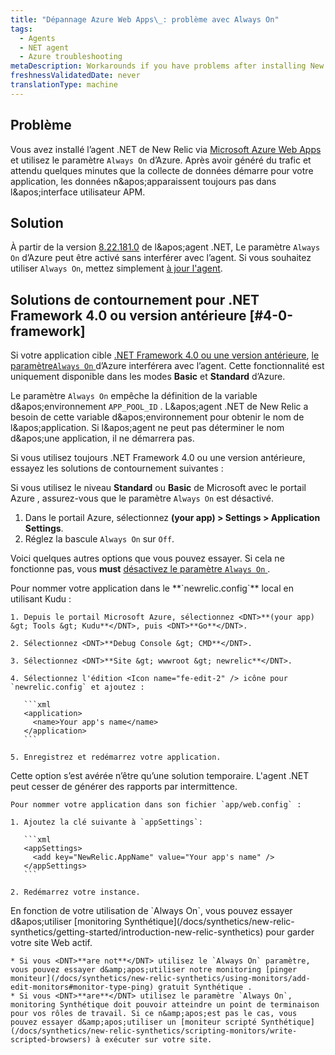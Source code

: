```yaml
---
title: "Dépannage Azure Web Apps\_: problème avec Always On"
tags:
  - Agents
  - NET agent
  - Azure troubleshooting
metaDescription: Workarounds if you have problems after installing New Relic's .NET agent on a Windows Azure Web App.
freshnessValidatedDate: never
translationType: machine
---
```


## Problème

Vous avez installé l’agent .NET de New Relic via [Microsoft Azure Web Apps](/docs/agents/net-agent/azure-installation/install-app-azure-web-apps) et utilisez le paramètre `Always On` d’Azure. Après avoir généré du trafic et attendu quelques minutes que la collecte de données démarre pour votre application, les données n&amp;apos;apparaissent toujours pas dans l&amp;apos;interface utilisateur APM.

## Solution

À partir de la version [8.22.181.0](/docs/release-notes/agent-release-notes/net-release-notes/net-agent-8221810) de l&amp;apos;agent .NET, Le paramètre `Always On` d’Azure peut être activé sans interférer avec l’agent. Si vous souhaitez utiliser `Always On`, mettez simplement [à jour l'agent](/docs/agents/net-agent/azure-installation/install-net-agent-azure-web-apps).

## Solutions de contournement pour .NET Framework 4.0 ou version antérieure [#4-0-framework]

Si votre application cible [.NET Framework 4.0 ou une version antérieure](/docs/agents/net-agent/troubleshooting/technical-support-net-framework-40-or-lower), [le paramètre`Always On` ](https://azure.microsoft.com/en-us/documentation/articles/web-sites-create-web-jobs/)d’Azure interférera avec l’agent. Cette fonctionnalité est uniquement disponible dans les modes <DNT>**Basic**</DNT> et <DNT>**Standard**</DNT> d’Azure.

Le paramètre `Always On` empêche la définition de la variable d&amp;apos;environnement `APP_POOL_ID` . L&amp;apos;agent .NET de New Relic a besoin de cette variable d&amp;apos;environnement pour obtenir le nom de l&amp;apos;application. Si l&amp;apos;agent ne peut pas déterminer le nom d&amp;apos;une application, il ne démarrera pas.

Si vous utilisez toujours .NET Framework 4.0 ou une version antérieure, essayez les solutions de contournement suivantes :

Si vous utilisez le niveau <DNT>**Standard**</DNT> ou <DNT>**Basic**</DNT> de Microsoft avec le portail Azure , assurez-vous que le paramètre `Always On` est désactivé.

1. Dans le portail Azure, sélectionnez <DNT>**(your app) &gt; Settings &gt; Application Settings**</DNT>.
2. Réglez la bascule `Always On` sur `Off`.

Voici quelques autres options que vous pouvez essayer. Si cela ne fonctionne pas, vous <DNT>**must**</DNT> [désactivez le paramètre `Always On` ](#4-0-framework).

<CollapserGroup>
  <Collapser id="name-app" title="Utilisez Kudu pour nommer votre application.">
    Pour nommer votre application dans le <DNT>**`newrelic.config`**</DNT> local en utilisant Kudu :

    1. Depuis le portail Microsoft Azure, sélectionnez <DNT>**(your app) &gt; Tools &gt; Kudu**</DNT>, puis <DNT>**Go**</DNT>.

    2. Sélectionnez <DNT>**Debug Console &gt; CMD**</DNT>.

    3. Sélectionnez <DNT>**Site &gt; wwwroot &gt; newrelic**</DNT>.

    4. Sélectionnez l'édition <Icon name="fe-edit-2" /> icône pour `newrelic.config` et ajoutez :

       ```xml
       <application>
         <name>Your app's name</name>
       </application>
       ```

    5. Enregistrez et redémarrez votre application.
  </Collapser>

  <Collapser id="name-app-web-config" title="Utilisez app/web.config pour nommer votre application.">
    <Callout variant="important">
      Cette option s’est avérée n’être qu’une solution temporaire. L'agent .NET peut cesser de générer des rapports par intermittence.
    </Callout>

    Pour nommer votre application dans son fichier `app/web.config` :

    1. Ajoutez la clé suivante à `appSettings`:

       ```xml
       <appSettings>
         <add key="NewRelic.AppName" value="Your app's name" />
       </appSettings>
       ```

    2. Redémarrez votre instance.
  </Collapser>

  <Collapser id="pinger" title="Utilisez Synthétique monitoring pour monitorer votre site Web.">
    En fonction de votre utilisation de `Always On`, vous pouvez essayer d&amp;apos;utiliser [monitoring Synthétique](/docs/synthetics/new-relic-synthetics/getting-started/introduction-new-relic-synthetics) pour garder votre site Web actif.

    * Si vous <DNT>**are not**</DNT> utilisez le `Always On` paramètre, vous pouvez essayer d&amp;apos;utiliser notre monitoring [pinger moniteur](/docs/synthetics/new-relic-synthetics/using-monitors/add-edit-monitors#monitor-type-ping) gratuit Synthétique .
    * Si vous <DNT>**are**</DNT> utilisez le paramètre `Always On`, monitoring Synthétique doit pouvoir atteindre un point de terminaison pour vos rôles de travail. Si ce n&amp;apos;est pas le cas, vous pouvez essayer d&amp;apos;utiliser un [moniteur scripté Synthétique](/docs/synthetics/new-relic-synthetics/scripting-monitors/write-scripted-browsers) à exécuter sur votre site.
  </Collapser>
</CollapserGroup>